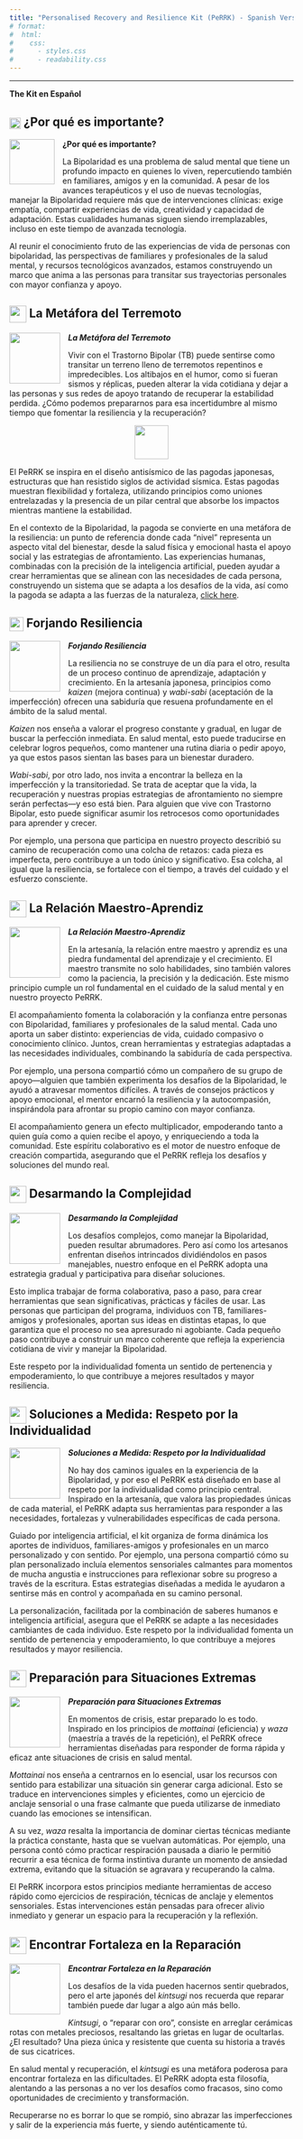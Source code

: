 ```yaml
---
title: "Personalised Recovery and Resilience Kit (PeRRK) - Spanish Version"
# format: 
#  html:
#    css:
#      - styles.css
#      - readability.css
---
```

------------------------------------------------------------------------


**The Kit en Español**

::: panel-tabset

## ![](images/wtm_transparent.png){width=20px style="vertical-align:middle;"} ¿Por qué es importante?

![](images/wtm_transparent.png){width="80" style="float: left; margin-right: 1em; margin-bottom: 0.5em;"}

**¿Por qué es importante?**

La Bipolaridad es una problema de salud mental que tiene un profundo impacto en quienes lo viven, repercutiendo también en familiares, amigos y en la comunidad. A pesar de los avances terapéuticos y el uso de nuevas tecnologías, manejar la Bipolaridad requiere más que de intervenciones clínicas: exige empatía, compartir experiencias de vida, creatividad y capacidad de adaptación. Estas cualidades humanas siguen siendo irremplazables, incluso en este tiempo de avanzada tecnología.

Al reunir el conocimiento fruto de las experiencias de vida de personas con bipolaridad, las perspectivas de familiares y profesionales de la salud mental, y recursos tecnológicos avanzados, estamos construyendo un marco que anima a las personas para transitar sus trayectorias personales con mayor confianza y apoyo.

## ![](images/earthquakemetaphor_transparent.png){width=30px style="vertical-align:middle;"} La Metáfora del Terremoto

![](images/earthquakemetaphor_transparent.png){width="90" style="float: left; margin-right: 1em; margin-bottom: 0.5em;"}

***La Metáfora del Terremoto***

Vivir con el Trastorno Bipolar (TB) puede sentirse como transitar un terreno lleno de terremotos repentinos e impredecibles. Los altibajos en el humor, como si fueran sismos y réplicas, pueden alterar la vida cotidiana y dejar a las personas y sus redes de apoyo tratando de recuperar la estabilidad perdida. ¿Cómo podemos prepararnos para esa incertidumbre al mismo tiempo que fomentar la resiliencia y la recuperación?


![](images/ggpagoda6.png){width=60px style="display:block; margin-left:auto; margin-right:auto;"}

El PeRRK se inspira en el diseño antisísmico de las pagodas japonesas, estructuras que han resistido siglos de actividad sísmica. Estas pagodas muestran flexibilidad y fortaleza, utilizando principios como uniones entrelazadas y la presencia de un pilar central que absorbe los impactos mientras mantiene la estabilidad.

En el contexto de la Bipolaridad, la pagoda se convierte en una metáfora de la resiliencia: un punto de referencia donde cada “nivel” representa un aspecto vital del bienestar, desde la salud física y emocional hasta el apoyo social y las estrategias de afrontamiento. 
Las experiencias humanas, combinadas con la precisión de la inteligencia artificial, pueden ayudar a crear herramientas que se alinean con las necesidades de cada persona, construyendo un sistema que se adapta a los desafíos de la vida, así como la pagoda se adapta a las fuerzas de la naturaleza, [click here](pagoda_closeread.html).

## ![](images/craftingresilience_transparent.png){width=25px style="vertical-align:middle;"} Forjando Resiliencia

![](images/craftingresilience_transparent.png){width="90" style="float: left; margin-right: 1em; margin-bottom: 0.5em;"} 

***Forjando Resiliencia***

La resiliencia no se construye de un día para el otro, resulta de un proceso continuo de aprendizaje, adaptación y crecimiento. En la artesanía japonesa, principios como *kaizen* (mejora continua) y *wabi-sabi* (aceptación de la imperfección) ofrecen una sabiduría que resuena profundamente en el ámbito de la salud mental.

*Kaizen* nos enseña a valorar el progreso constante y gradual, en lugar de buscar la perfección inmediata. En salud mental, esto puede traducirse en celebrar logros pequeños, como mantener una rutina diaria o pedir apoyo, ya que estos pasos sientan las bases para un bienestar duradero.

*Wabi-sabi*, por otro lado, nos invita a encontrar la belleza en la imperfección y la transitoriedad. Se trata de aceptar que la vida, la recuperación y nuestras propias estrategias de afrontamiento no siempre serán perfectas—y eso está bien. Para alguien que vive con Trastorno Bipolar, esto puede significar asumir los retrocesos como oportunidades para aprender y crecer.

Por ejemplo, una persona que participa en nuestro proyecto describió su camino de recuperación como una colcha de retazos: cada pieza es imperfecta, pero contribuye a un todo único y significativo. Esa colcha, al igual que la resiliencia, se fortalece con el tiempo, a través del cuidado y el esfuerzo consciente. 


## ![](images/relationship_transparent.png){width=30px style="vertical-align:middle;"} La Relación Maestro-Aprendiz

![](images/relationship_transparent.png){width="90" style="float: left; margin-right: 1em; margin-bottom: 0.5em;"} 

***La Relación Maestro-Aprendiz***

En la artesanía, la relación entre maestro y aprendiz es una piedra fundamental del aprendizaje y el crecimiento. El maestro transmite no solo habilidades, sino también valores como la paciencia, la precisión y la dedicación. Este mismo principio cumple un rol fundamental en el cuidado de la salud mental y en nuestro proyecto PeRRK.

El acompañamiento fomenta la colaboración y la confianza entre personas con Bipolaridad, familiares y profesionales de la salud mental. Cada uno aporta un saber distinto: experiencias de vida, cuidado compasivo o conocimiento clínico. Juntos, crean herramientas y estrategias adaptadas a las necesidades individuales, combinando la sabiduría de cada perspectiva.

Por ejemplo, una persona compartió cómo un compañero de su grupo de apoyo—alguien que también experimenta los desafíos de la Bipolaridad, le ayudó a atravesar momentos difíciles. A través de consejos prácticos y apoyo emocional, el mentor encarnó la resiliencia y la autocompasión, inspirándola para afrontar su propio camino con mayor confianza.

El acompañamiento genera un efecto multiplicador, empoderando tanto a quien guía como a quien recibe el apoyo, y enriqueciendo a toda la comunidad. Este espíritu colaborativo es el motor de nuestro enfoque de creación compartida, asegurando que el PeRRK refleja los desafíos y soluciones del mundo real.

## ![](images/complexity_transparent.png){width=30px style="vertical-align:middle;"} Desarmando la Complejidad

![](images/complexity_transparent.png){width="90" style="float: left; margin-right: 1em; margin-bottom: 0.5em;"} 
***Desarmando la Complejidad***

Los desafíos complejos, como manejar la Bipolaridad, pueden resultar abrumadores. Pero así como los artesanos enfrentan diseños intrincados dividiéndolos en pasos manejables, nuestro enfoque en el PeRRK adopta una estrategia gradual y participativa para diseñar soluciones.

Esto implica trabajar de forma colaborativa, paso a paso, para crear herramientas que sean significativas, prácticas y fáciles de usar. Las personas que participan del programa, individuos con TB, familiares-amigos y profesionales, aportan sus ideas en distintas etapas, lo que garantiza que el proceso no sea apresurado ni agobiante. Cada pequeño paso contribuye a construir un marco coherente que refleja la experiencia cotidiana de vivir y manejar la Bipolaridad.

Este respeto por la individualidad fomenta un sentido de pertenencia y empoderamiento, lo que contribuye a mejores resultados y mayor resiliencia.

## ![](images/solutions_transparent.png){width=30px style="vertical-align:middle;"} Soluciones a Medida: Respeto por la Individualidad

![](images/solutions_transparent.png){width="90" style="float: left; margin-right: 1em; margin-bottom: 0.5em;"} 
***Soluciones a Medida: Respeto por la Individualidad***

No hay dos caminos iguales en la experiencia de la Bipolaridad, y por eso el PeRRK está diseñado en base al respeto por la individualidad como principio central. Inspirado en la artesanía, que valora las propiedades únicas de cada material, el PeRRK adapta sus herramientas para responder a las necesidades, fortalezas y vulnerabilidades específicas de cada persona.

Guiado por inteligencia artificial, el kit organiza de forma dinámica los aportes de individuos, familiares-amigos y profesionales en un marco personalizado y con sentido. 
Por ejemplo, una persona compartió cómo su plan personalizado incluía elementos sensoriales calmantes para momentos de mucha angustia e instrucciones para reflexionar sobre su progreso a través de la escritura. Estas estrategias diseñadas a medida le ayudaron a sentirse más en control y acompañada en su camino personal.

La personalización, facilitada por la combinación de saberes humanos e inteligencia artificial, asegura que el PeRRK se adapte a las necesidades cambiantes de cada individuo. Este respeto por la individualidad fomenta un sentido de pertenencia y empoderamiento, lo que contribuye a mejores resultados y mayor resiliencia.

## ![](images/preparedness_transparent.png){width=30px style="vertical-align:middle;"} Preparación para Situaciones Extremas

![](images/preparedness_transparent.png){width="90" style="float: left; margin-right: 1em; margin-bottom: 0.5em;"} 

***Preparación para Situaciones Extremas***

En momentos de crisis, estar preparado lo es todo. Inspirado en los principios de *mottainai* (eficiencia) y *waza* (maestría a través de la repetición), el PeRRK ofrece herramientas diseñadas para responder de forma rápida y eficaz ante situaciones de crisis en salud mental.

*Mottainai* nos enseña a centrarnos en lo esencial, usar los recursos con sentido para estabilizar una situación sin generar carga adicional. Esto se traduce en intervenciones simples y eficientes, como un ejercicio de anclaje sensorial o una frase calmante que pueda utilizarse de inmediato cuando las emociones se intensifican.

A su vez, *waza* resalta la importancia de dominar ciertas técnicas mediante la práctica constante, hasta que se vuelvan automáticas. Por ejemplo, una persona contó cómo practicar respiración pausada a diario le permitió recurrir a esa técnica de forma instintiva durante un momento de ansiedad extrema, evitando que la situación se agravara y recuperando la calma.

El PeRRK incorpora estos principios mediante herramientas de acceso rápido como ejercicios de respiración, técnicas de anclaje y elementos sensoriales. Estas intervenciones están pensadas para ofrecer alivio inmediato y generar un espacio para la recuperación y la reflexión.

## ![](images/strength_transparent.png){width=30px style="vertical-align:middle;"} Encontrar Fortaleza en la Reparación

![](images/strength_transparent.png){width="90" style="float: left; margin-right: 1em; margin-bottom: 0.5em;"} 
***Encontrar Fortaleza en la Reparación***

Los desafíos de la vida pueden hacernos sentir quebrados, pero el arte japonés del *kintsugi* nos recuerda que reparar también puede dar lugar a algo aún más bello.  

*Kintsugi*, o “reparar con oro”, consiste en arreglar cerámicas rotas con metales preciosos, resaltando las grietas en lugar de ocultarlas. ¿El resultado? Una pieza única y resistente que cuenta su historia a través de sus cicatrices.

En salud mental y recuperación, el *kintsugi* es una metáfora poderosa para encontrar fortaleza en las dificultades. El PeRRK adopta esta filosofía, alentando a las personas a no ver los desafíos como fracasos, sino como oportunidades de crecimiento y transformación.

Recuperarse no es borrar lo que se rompió, sino abrazar las imperfecciones y salir de la experiencia más fuerte, y siendo auténticamente tú.
:::

